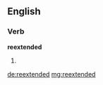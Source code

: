 ==English==

===Verb===
'''reextended'''

# {{past of|reextend}}

[[de:reextended]]
[[mg:reextended]]